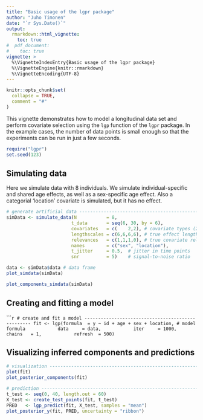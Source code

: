 ```yaml
---
title: "Basic usage of the lgpr package"
author: "Juho Timonen"
date: "`r Sys.Date()`"
output: 
  rmarkdown::html_vignette:
    toc: true
#  pdf_document:
#    toc: true     
vignette: >
  %\VignetteIndexEntry{Basic usage of the lgpr package}
  %\VignetteEngine{knitr::rmarkdown}
  %\VignetteEncoding{UTF-8}
---
```


```r
knitr::opts_chunk$set(
  collapse = TRUE,
  comment = "#"
)
```

This vignette demonstrates how to model a longitudinal data set and perform covariate selection using the `lgp` function of the `lgpr` package. In the example cases, the number of data points is small enough so that the experiments can be run in just a few seconds.

```r
require("lgpr")
set.seed(123)
```

## Simulating data
Here we simulate data with 8 individuals. We simulate individual-specific and shared age effects, as well as a sex-specific age effect. Also a categorial 'location' covariate is simulated, but it has no effect.

```r
# generate artificial data -----------------------------------------------
simData <- simulate_data(N           = 8,
                        t_data       = seq(6, 30, by = 6),
                        covariates   = c(    2,2), # covariate types (2 = categorical)
                        lengthscales = c(6,6,6,6), # true effect lengthscales
                        relevances   = c(1,1,1,0), # true covariate relevances
                        names        = c("sex", "location"),
                        t_jitter     = 0.5,  # jitter in time points
                        snr          = 5)    # signal-to-noise ratio

data <- simData$data # data frame
plot_simdata(simData)
```

```r
plot_components_simdata(simData)
```

## Creating and fitting a model
``````r
# create and fit a model --------------------------------------------------
fit <- lgp(formula  = y ~ id + age + sex + location, # model formula
           data     = data,
           iter     = 1000, 
           chains   = 1,
           refresh  = 500)
```

## Visualizing inferred components and predictions
```r
# visualization -----------------------------------------------------------
plot(fit)
plot_posterior_components(fit)

# prediction --------------------------------------------------------------
t_test <- seq(0, 40, length.out = 60)
X_test <- create_test_points(fit, t_test)
PRED   <- lgp_predict(fit, X_test, samples = "mean")
plot_posterior_y(fit, PRED, uncertainty = "ribbon")
```

